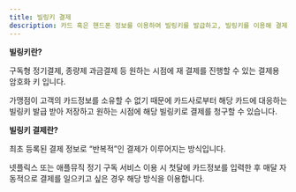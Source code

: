 ```yaml
---
title: 빌링키 결제
description: 카드 혹은 핸드폰 정보를 이용하여 빌링키를 발급하고, 빌링키를 이용해 결제를 요청하는 방법을 안내합니다.
---
```




<Hint style="info">

**빌링키란?**

구독형 정기결제, 종량제 과금결제 등 원하는 시점에 재 결제를 진행할 수 있는 결제용 암호화 키 입니다.

가맹점이 고객의 카드정보를 소유할 수 없기 때문에 카드사로부터 해당 카드에 대응하는 빌링키 발급 받아 저장하고 원하는 시점에 해당 빌링키로 결제를 청구할 수 있습니다.

</Hint>

<Hint style="info">

**빌링키 결제란?**

최초 등록된 결제 정보로 “반복적”인 결제가 이루어지는 방식입니다.

넷플릭스 또는 애플뮤직 정기 구독 서비스 이용 시 첫달에 카드정보를 입력한 후 매달 자동적으로 결제를 일으키고 싶은 경우 해당 방식을 이용합니다.

</Hint>
